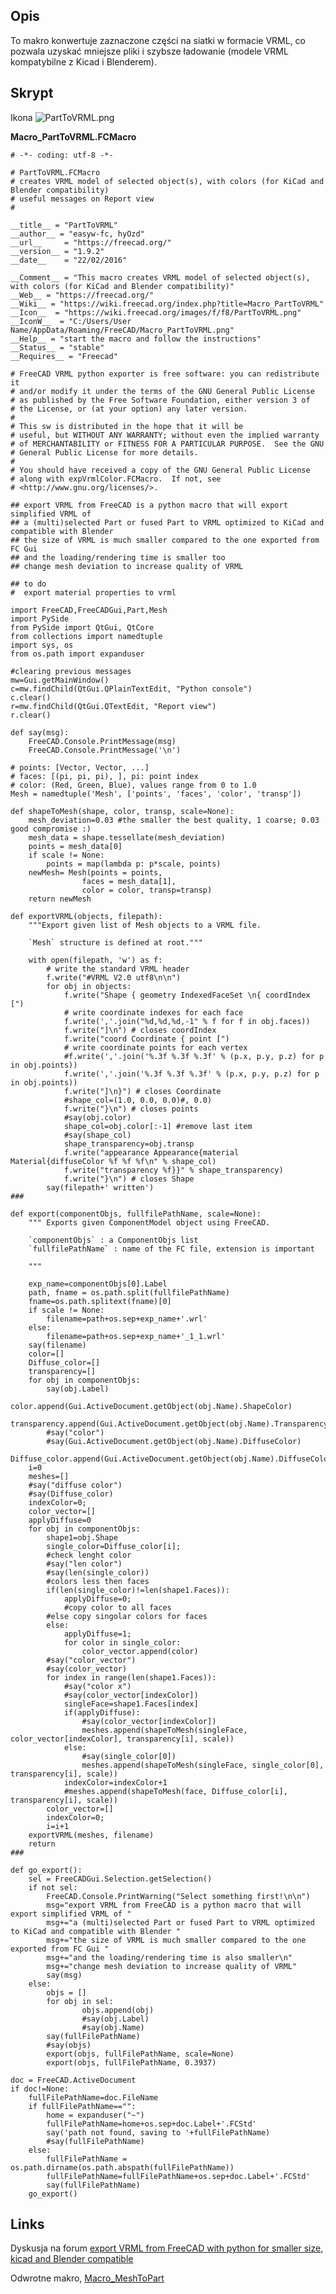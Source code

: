 <languages/>

<div class="mw-translate-fuzzy">
{{Macro/pl
|Name=Macro Macro PartToVRML
|Icon=PartToVRML.png
|Description=To makro przekształca wybrane części na siatki VRML.
|Author=Easyw-fc
|Download=[https://wiki.freecad.org/images/f/f8/PartToVRML.png ToolBar Icon]
|Version=1.9.2
|Date=2016-02-22
}}
</div>

<span id="Description"></span>
==Opis==

<div class="mw-translate-fuzzy">
To makro konwertuje zaznaczone części na siatki w formacie VRML, co pozwala uzyskać mniejsze pliki i szybsze ładowanie (modele VRML kompatybilne z Kicad i Blenderem).
</div>

<span id="Script"></span>
==Skrypt==

<div class="mw-translate-fuzzy">
Ikona [[Image:PartToVRML.png]]
</div>

'''Macro_PartToVRML.FCMacro'''

<pre>
# -*- coding: utf-8 -*-

# PartToVRML.FCMacro
# creates VRML model of selected object(s), with colors (for KiCad and Blender compatibility)
# useful messages on Report view
#

__title__ = "PartToVRML"
__author__ = "easyw-fc, hyOzd"
__url__     = "https://freecad.org/"
__version__ = "1.9.2"
__date__    = "22/02/2016"

__Comment__ = "This macro creates VRML model of selected object(s), with colors (for KiCad and Blender compatibility)"
__Web__ = "https://freecad.org/"
__Wiki__ = "https://wiki.freecad.org/index.php?title=Macro_PartToVRML"
__Icon__  = "https://wiki.freecad.org/images/f/f8/PartToVRML.png"
__IconW__  = "C:/Users/User Name/AppData/Roaming/FreeCAD/Macro_PartToVRML.png"
__Help__ = "start the macro and follow the instructions"
__Status__ = "stable"
__Requires__ = "Freecad"

# FreeCAD VRML python exporter is free software: you can redistribute it
# and/or modify it under the terms of the GNU General Public License
# as published by the Free Software Foundation, either version 3 of
# the License, or (at your option) any later version.
#
# This sw is distributed in the hope that it will be
# useful, but WITHOUT ANY WARRANTY; without even the implied warranty
# of MERCHANTABILITY or FITNESS FOR A PARTICULAR PURPOSE.  See the GNU
# General Public License for more details.
#
# You should have received a copy of the GNU General Public License
# along with expVrmlColor.FCMacro.  If not, see
# <http://www.gnu.org/licenses/>.

## export VRML from FreeCAD is a python macro that will export simplified VRML of 
## a (multi)selected Part or fused Part to VRML optimized to KiCad and compatible with Blender
## the size of VRML is much smaller compared to the one exported from FC Gui
## and the loading/rendering time is smaller too
## change mesh deviation to increase quality of VRML

## to do 
#  export material properties to vrml

import FreeCAD,FreeCADGui,Part,Mesh
import PySide
from PySide import QtGui, QtCore
from collections import namedtuple
import sys, os
from os.path import expanduser

#clearing previous messages
mw=Gui.getMainWindow()
c=mw.findChild(QtGui.QPlainTextEdit, "Python console")
c.clear()
r=mw.findChild(QtGui.QTextEdit, "Report view")
r.clear()

def say(msg):
    FreeCAD.Console.PrintMessage(msg)
    FreeCAD.Console.PrintMessage('\n')

# points: [Vector, Vector, ...]
# faces: [(pi, pi, pi), ], pi: point index
# color: (Red, Green, Blue), values range from 0 to 1.0
Mesh = namedtuple('Mesh', ['points', 'faces', 'color', 'transp'])

def shapeToMesh(shape, color, transp, scale=None):
    mesh_deviation=0.03 #the smaller the best quality, 1 coarse; 0.03 good compromise :)
    mesh_data = shape.tessellate(mesh_deviation)
    points = mesh_data[0]
    if scale != None:
        points = map(lambda p: p*scale, points)
    newMesh= Mesh(points = points,
                faces = mesh_data[1],
                color = color, transp=transp)
    return newMesh
        
def exportVRML(objects, filepath):
    """Export given list of Mesh objects to a VRML file.

    `Mesh` structure is defined at root."""

    with open(filepath, 'w') as f:
        # write the standard VRML header
        f.write("#VRML V2.0 utf8\n\n")
        for obj in objects:
            f.write("Shape { geometry IndexedFaceSet \n{ coordIndex [")
            # write coordinate indexes for each face
            f.write(','.join("%d,%d,%d,-1" % f for f in obj.faces))
            f.write("]\n") # closes coordIndex
            f.write("coord Coordinate { point [")
            # write coordinate points for each vertex
            #f.write(','.join('%.3f %.3f %.3f' % (p.x, p.y, p.z) for p in obj.points))
            f.write(','.join('%.3f %.3f %.3f' % (p.x, p.y, p.z) for p in obj.points))
            f.write("]\n}") # closes Coordinate
            #shape_col=(1.0, 0.0, 0.0)#, 0.0)
            f.write("}\n") # closes points
            #say(obj.color)
            shape_col=obj.color[:-1] #remove last item
            #say(shape_col)
            shape_transparency=obj.transp
            f.write("appearance Appearance{material Material{diffuseColor %f %f %f\n" % shape_col)
            f.write("transparency %f}}" % shape_transparency)
            f.write("}\n") # closes Shape
        say(filepath+' written')
###

def export(componentObjs, fullfilePathName, scale=None):
    """ Exports given ComponentModel object using FreeCAD.

    `componentObjs` : a ComponentObjs list
    `fullfilePathName` : name of the FC file, extension is important
    
    """
    
    exp_name=componentObjs[0].Label
    path, fname = os.path.split(fullfilePathName)
    fname=os.path.splitext(fname)[0]
    if scale != None:
        filename=path+os.sep+exp_name+'.wrl'
    else:
        filename=path+os.sep+exp_name+'_1_1.wrl'
    say(filename)    
    color=[]
    Diffuse_color=[]
    transparency=[]
    for obj in componentObjs:
        say(obj.Label)
        color.append(Gui.ActiveDocument.getObject(obj.Name).ShapeColor)
        transparency.append(Gui.ActiveDocument.getObject(obj.Name).Transparency/100.0)
        #say("color")
        #say(Gui.ActiveDocument.getObject(obj.Name).DiffuseColor)
        Diffuse_color.append(Gui.ActiveDocument.getObject(obj.Name).DiffuseColor)
    i=0
    meshes=[]
    #say("diffuse color")
    #say(Diffuse_color)
    indexColor=0;
    color_vector=[]
    applyDiffuse=0
    for obj in componentObjs:
        shape1=obj.Shape
        single_color=Diffuse_color[i];
        #check lenght color
        #say("len color")
        #say(len(single_color))
        #colors less then faces
        if(len(single_color)!=len(shape1.Faces)):
            applyDiffuse=0;
            #copy color to all faces
        #else copy singolar colors for faces
        else:
            applyDiffuse=1;
            for color in single_color:
                color_vector.append(color)
        #say("color_vector")
        #say(color_vector)
        for index in range(len(shape1.Faces)):
            #say("color x")
            #say(color_vector[indexColor])
            singleFace=shape1.Faces[index]
            if(applyDiffuse):
                #say(color_vector[indexColor])
                meshes.append(shapeToMesh(singleFace, color_vector[indexColor], transparency[i], scale))
            else:
                #say(single_color[0])
                meshes.append(shapeToMesh(singleFace, single_color[0], transparency[i], scale))
            indexColor=indexColor+1
            #meshes.append(shapeToMesh(face, Diffuse_color[i], transparency[i], scale))
        color_vector=[]
        indexColor=0;
        i=i+1            
    exportVRML(meshes, filename)
    return
###

def go_export():
    sel = FreeCADGui.Selection.getSelection()
    if not sel:
        FreeCAD.Console.PrintWarning("Select something first!\n\n")
        msg="export VRML from FreeCAD is a python macro that will export simplified VRML of "
        msg+="a (multi)selected Part or fused Part to VRML optimized to KiCad and compatible with Blender "
        msg+="the size of VRML is much smaller compared to the one exported from FC Gui "
        msg+="and the loading/rendering time is also smaller\n"
        msg+="change mesh deviation to increase quality of VRML"
        say(msg)
    else:
        objs = []
        for obj in sel:
                objs.append(obj)
                #say(obj.Label)
                #say(obj.Name)
        say(fullFilePathName)
        #say(objs)
        export(objs, fullFilePathName, scale=None)
        export(objs, fullFilePathName, 0.3937)
    
doc = FreeCAD.ActiveDocument
if doc!=None:
    fullFilePathName=doc.FileName
    if fullFilePathName=="":
        home = expanduser("~")
        fullFilePathName=home+os.sep+doc.Label+'.FCStd'
        say('path not found, saving to '+fullFilePathName)
        #say(fullFilePathName)
    else:
        fullFilePathName = os.path.dirname(os.path.abspath(fullFilePathName))
        fullFilePathName=fullFilePathName+os.sep+doc.Label+'.FCStd'
        say(fullFilePathName)
    go_export()

</pre>

<div lang="en" dir="ltr" class="mw-content-ltr">
==Links==
</div>

<div class="mw-translate-fuzzy">
Dyskusja na forum [https://forum.freecad.org/viewtopic.php?f=22&t=14099 export VRML from FreeCAD with python for smaller size, kicad and Blender compatible]
</div>

Odwrotne makro, [[Macro_MeshToPart/pl|Macro_MeshToPart]]